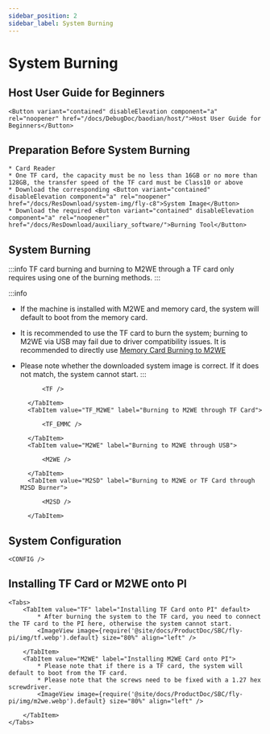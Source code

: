 ```yaml
---
sidebar_position: 2
sidebar_label: System Burning
---
```



# System Burning

## Host User Guide for Beginners

    <Button variant="contained" disableElevation component="a" rel="noopener" href="/docs/DebugDoc/baodian/host/">Host User Guide for Beginners</Button>

## Preparation Before System Burning

    * Card Reader
    * One TF card, the capacity must be no less than 16GB or no more than 128GB, the transfer speed of the TF card must be Class10 or above
    * Download the corresponding <Button variant="contained" disableElevation component="a" rel="noopener" href="/docs/ResDownload/system-img/fly-c8">System Image</Button>
    * Download the required <Button variant="contained" disableElevation component="a" rel="noopener" href="/docs/ResDownload/auxiliary_software/">Burning Tool</Button>

## System Burning

:::info
TF card burning and burning to M2WE through a TF card only requires using one of the burning methods.
:::

:::info
* If the machine is installed with M2WE and memory card, the system will default to boot from the memory card.
* It is recommended to use the TF card to burn the system; burning to M2WE via USB may fail due to driver compatibility issues. It is recommended to directly use [Memory Card Burning to M2WE](https://mellow-next.klipper.cn/docs/ProductDoc/SBC/fly-pi-v2/fly-os)
* Please note whether the downloaded system image is correct. If it does not match, the system cannot start.
:::

    <Tabs>
        <TabItem value="TF" label="Burning to TF Card" default>
            
            <TF />
            
        </TabItem>
        <TabItem value="TF_M2WE" label="Burning to M2WE through TF Card">
            
            <TF_EMMC />

        </TabItem>
        <TabItem value="M2WE" label="Burning to M2WE through USB">
            
            <M2WE />

        </TabItem>
        <TabItem value="M2SD" label="Burning to M2WE or TF Card through M2SD Burner">
            
            <M2SD />

        </TabItem>
    </Tabs>


## System Configuration

    <CONFIG />


## Installing TF Card or M2WE onto PI

    <Tabs>
        <TabItem value="TF" label="Installing TF Card onto PI" default>
            * After burning the system to the TF card, you need to connect the TF card to the PI here, otherwise the system cannot start.
            <ImageView image={require('@site/docs/ProductDoc/SBC/fly-pi/img/tf.webp').default} size="80%" align="left" />  

        </TabItem>
        <TabItem value="M2WE" label="Installing M2WE Card onto PI">
            * Please note that if there is a TF card, the system will default to boot from the TF card.
            * Please note that the screws need to be fixed with a 1.27 hex screwdriver.
            <ImageView image={require('@site/docs/ProductDoc/SBC/fly-pi/img/m2we.webp').default} size="80%" align="left" />  

        </TabItem>
    </Tabs>
